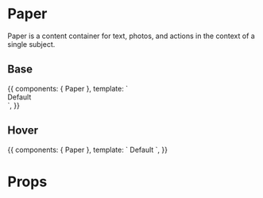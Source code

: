 

<Meta title="Components|Paper" component={Paper} />

# Paper

Paper is a content container for text, photos, and actions in the context of a single subject.

## Base

<Preview>
  <Story name="Base" parameters={{ decorators: [withA11y] }} inline={true}>
    {{
      components: { Paper },
      template: `
        <div>
          <Paper style="padding: var(--space)">Default</Paper>
        </div>
      `,
    }}
  </Story>
</Preview>

## Hover

<Preview>
  <Story name="Hover" parameters={{ decorators: [withA11y] }} inline={true}>
    {{
      components: { Paper },
      template: `
        <a>
          <Paper style="padding: var(--space)">Default</Paper>
        </a>
      `,
    }}
  </Story>
</Preview>

# Props

<Props of={Paper} />
